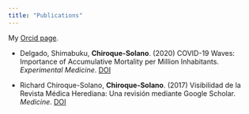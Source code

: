 ```yaml
---
title: "Publications"
---
```


My [Orcid page](https://orcid.org/0000-0002-2667-8755).

  - Delgado, Shimabuku, **Chiroque-Solano**. (2020) COVID-19 Waves: Importance of Accumulative Mortality per Million Inhabitants. *Experimental Medicine*. 
[DOI](https://doi.org/10.1620/tjem.251.47)

  - Richard Chiroque-Solano, **Chiroque-Solano**. (2017) Visibilidad de la Revista Médica Herediana: Una revisión mediante Google Scholar. *Medicine*. 
[DOI](https://doi.org/10.20453/rmh.v28i3.3183)

